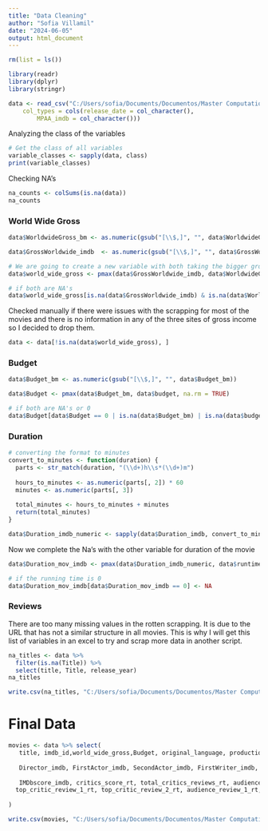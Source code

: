 ```yaml
---
title: "Data Cleaning"
author: "Sofia Villamil"
date: "2024-06-05"
output: html_document
---
```


```r
rm(list = ls())
```

```r
library(readr)
library(dplyr)
library(stringr)
```

```r
data <- read_csv("C:/Users/sofia/Documents/Documentos/Master Computational Social Sciences/TFM/Master Thesis/Data/movies_test_dataset_with_rotten_tomatoes_cleaned.csv", 
    col_types = cols(release_date = col_character(), 
        MPAA_imdb = col_character()))
```

Analyzing the class of the variables

```r
# Get the class of all variables
variable_classes <- sapply(data, class)
print(variable_classes)

```

Checking NA's

```r
na_counts <- colSums(is.na(data))
na_counts
```

### World Wide Gross

```r
data$WorldwideGross_bm <- as.numeric(gsub("[\\$,]", "", data$WorldwideGross_bm))
```

```r
data$GrossWorldwide_imdb  <- as.numeric(gsub("[\\$,]", "", data$GrossWorldwide_imdb ))
```

```r
# We are going to create a new variable with both taking the bigger gross from each
data$world_wide_gross <- pmax(data$GrossWorldwide_imdb, data$WorldwideGross_bm, na.rm = TRUE)

# if both are NA's
data$world_wide_gross[is.na(data$GrossWorldwide_imdb) & is.na(data$WorldwideGross_bm)] <- NA
```

Checked manually if there were issues with the scrapping for most of the movies and there is no information in any of the three sites of gross income so I decided to drop them.

```r
data <- data[!is.na(data$world_wide_gross), ]
```

### Budget

```r
data$Budget_bm <- as.numeric(gsub("[\\$,]", "", data$Budget_bm))
```

```r
data$Budget <- pmax(data$Budget_bm, data$budget, na.rm = TRUE)

# if both are NA's or 0
data$Budget[data$Budget == 0 | is.na(data$Budget_bm) | is.na(data$budget)] <- NA

```

### Duration

```r
# converting the format to minutes
convert_to_minutes <- function(duration) {
  parts <- str_match(duration, "(\\d+)h\\s*(\\d+)m")
  
  hours_to_minutes <- as.numeric(parts[, 2]) * 60
  minutes <- as.numeric(parts[, 3])
  
  total_minutes <- hours_to_minutes + minutes
  return(total_minutes)
}

data$Duration_imdb_numeric <- sapply(data$Duration_imdb, convert_to_minutes)

```

Now we complete the Na's with the other variable for duration of the movie

```r
data$Duration_mov_imdb <- pmax(data$Duration_imdb_numeric, data$runtime, na.rm = TRUE)

# if the running time is 0
data$Duration_mov_imdb[data$Duration_mov_imdb == 0] <- NA


```

### Reviews

There are too many missing values in the rotten scrapping. It is due to the URL that has not a similar structure in all movies. This is why I will get this list of variables in an excel to try and scrap more data in another script.

```r
na_titles <- data %>% 
  filter(is.na(Title)) %>% 
  select(title, Title, release_year)
na_titles
```

```r
write.csv(na_titles, "C:/Users/sofia/Documents/Documentos/Master Computational Social Sciences/TFM/Master Thesis/Data/data_na_titles.csv", row.names = FALSE)

```

# Final Data

```r
movies <- data %>% select(
   title, imdb_id,world_wide_gross,Budget, original_language, production_countries, release_date, MPAA_imdb, Genre_imdb, Duration_mov_imdb, production_companies, 
   
   Director_imdb, FirstActor_imdb, SecondActor_imdb, FirstWriter_imdb, SecondWriter_imdb, AwardsAndNominations_imdb, Oscar_Information_imdb, director_is_woman, lead_is_woman,
   
   IMDbscore_imdb, critics_score_rt, total_critics_reviews_rt, audience_score_rt, total_audience_reviews_rt, 
  top_critic_review_1_rt, top_critic_review_2_rt, audience_review_1_rt, audience_review_2_rt, TitleReview_imdb, FeatureReview_imdb, 
  
)
```

```r
write.csv(movies, "C:/Users/sofia/Documents/Documentos/Master Computational Social Sciences/TFM/Master Thesis/Data/data_final", row.names = FALSE)

```
